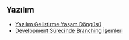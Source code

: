 ## Yazılım

-   [Yazılım Geliştirme Yaşam Döngüsü](/blog/yazilim-gelistirme-yasam-dongusu)
-   [Development Sürecinde Branching İşemleri](/blog/development-surecinde-branching-islemleri)

